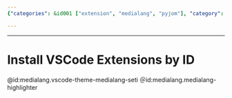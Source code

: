 ```yaml
---
{"categories": &id001 ["extension", "medialang", "pyjom"], "category": "Visual Studio Code", "date": "2023-12-22 23:52:59", "description": "This article provides detailed instructions on how to install two Visual Studio Code extensions, namely 'medialang.vscode-theme-medialang-seti' and 'medialang.medialang-highlighter', by using their respective IDs.", "tags": *id001, "title": "Install VSCode Extensions by ID"}

---
```


------

# Install VSCode Extensions by ID

@id:medialang.vscode-theme-medialang-seti
＠id:medialang.medialang-highlighter

